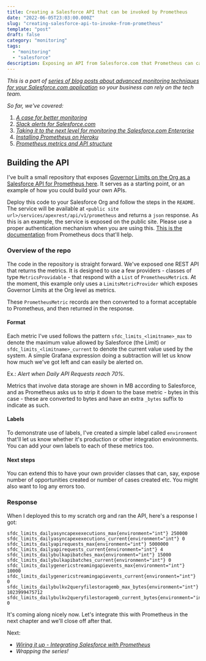 ```yaml
---
title: Creating a Salesforce API that can be invoked by Prometheus
date: "2022-06-05T23:03:00.000Z"
slug: "creating-salesforce-api-to-invoke-from-prometheus"
template: "post"
draft: false
category: "monitoring"
tags:
  - "monitoring"
  - "salesforce"
description: Exposing an API from Salesforce.com that Prometheus can call to collect metrics.
---
```


_This is a part of [series of blog posts about advanced monitoring techniques for your Salesforce.com application](/series-about-monitoring-your-salesforce-enterprise) so your business can rely on the tech team._

_So far, we've covered:_

1. _[A case for better monitoring](/a-case-for-better-monitoring)_
2. _[Slack alerts for Salesforce.com](/slack-alerts-for-salesforce)_
3. _[Taking it to the next level for monitoring the Salesforce.com Enterprise](/next-level-monitoring-for-your-salesforce-enterprise)_
4. _[Installing Prometheus on Heroku](/installing-prometheus-on-heroku)_
5. _[Prometheus metrics and API structure](/prometheus-metrics-and-api-structure)_

## Building the API

I've built a small repository that exposes [Governor Limits on the Org as a Salesforce API for Prometheus here](https://github.com/markgarg/salesforce-api-for-prometheus). It serves as a starting point, or an example of how you could build your own APIs.

Deploy this code to your Salesforce Org and follow the steps in the `README`. The service will be available at `<public site url>/services/apexrest/api/v1/prometheus` and returns a `json` response. As this is an example, the service is exposed on the public site. Please use a proper authentication mechanism when you are using this. [This is the documentation](https://prometheus.io/docs/prometheus/latest/configuration/https/) from Prometheus docs that'll help.

### Overview of the repo

The code in the repository is straight forward. We've exposed one REST API that returns the metrics. It is designed to use a few providers - classes of type `MetricsProvidable` - that respond with a `List` of `PrometheusMetric`s. At the moment, this example only uses a `LimitsMetricProvider` which exposes Governor Limits at the Org level as metrics. 

These `PrometheusMetric` records are then converted to a format acceptable to Prometheus, and then returned in the response.

#### Format

Each metric I've used follows the pattern `sfdc_limits_<limitname>_max` to denote the maximum value allowed by Salesforce (the Limit) or `sfdc_limits_<limitname>_current` to denote the current value used by the system. A simple Grafana expression doing a subtraction will let us know how much we've got left and can easily be alerted on.

Ex.: _Alert when Daily API Requests reach 70%._

Metrics that involve data storage are shown in MB according to Salesforce, and as Prometheus asks us to strip it down to the base metric - bytes in this case - these are converted to bytes and have an extra `_bytes` suffix to indicate as such.

#### Labels

To demonstrate use of labels, I've created a simple label called `environment` that'll let us know whether it's production or other integration environments. You can add your own labels to each of these metrics too.

#### Next steps

You can extend this to have your own provider classes that can, say, expose number of opportunities created or number of cases created etc. You might also want to log any errors too.

### Response

When I deployed this to my scratch org and ran the API, here's a response I got:

```
sfdc_limits_dailyasyncapexexecutions_max{environment="int"} 250000
sfdc_limits_dailyasyncapexexecutions_current{environment="int"} 0
sfdc_limits_dailyapirequests_max{environment="int"} 5000000
sfdc_limits_dailyapirequests_current{environment="int"} 4
sfdc_limits_dailybulkapibatches_max{environment="int"} 15000
sfdc_limits_dailybulkapibatches_current{environment="int"} 0
sfdc_limits_dailygenericstreamingapievents_max{environment="int"} 10000
sfdc_limits_dailygenericstreamingapievents_current{environment="int"} 0
sfdc_limits_dailybulkv2queryfilestoragemb_max_bytes{environment="int"} 1023999475712
sfdc_limits_dailybulkv2queryfilestoragemb_current_bytes{environment="int"} 0
```

It's coming along nicely now. Let's integrate this with Prometheus in the next chapter and we'll close off after that.

Next:

- _[Wiring it up - Integrating Salesforce with Prometheus](integrating-salesforce-with-prometheus)_
- _Wrapping the series!_
